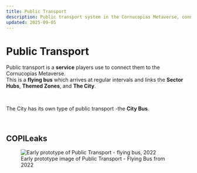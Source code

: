 ```yaml
---
title: Public Transport
description: Public transport system in the Cornucopias Metaverse, connecting Sector Hubs, Themed Zones, and The City.
updated: 2025-09-05
---
```


# Public Transport

Public transport is a **service** players use to connect them to the Cornucopias Metaverse.  
This is a **flying bus** which arrives at regular intervals and links the **Sector Hubs**, **Themed Zones**, and **The City**.

<br />

The City has its own type of public transport -the **City Bus**.

<br />


## COPILeaks

<figure>
  <img src="/images/themed-zones/transport/public-transport/prototype-2022.avif" alt="Early prototype of Public Transport - flying bus, 2022" />
  <figcaption>Early prototype image of Public Transport - Flying Bus from 2022</figcaption>
</figure>
